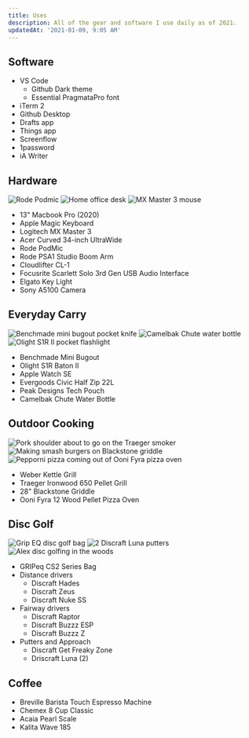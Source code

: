 ```yaml
---
title: Uses
description: All of the gear and software I use daily as of 2021.
updatedAt: '2021-01-09, 9:05 AM'
---
```


## Software

- VS Code
  - Github Dark theme
  - Essential PragmataPro font
- iTerm 2
- Github Desktop
- Drafts app
- Things app
- Screenflow
- 1password
- iA Writer

## Hardware

<div className="lg:-mx-16 grid grid-cols-3 gap-1">
  <Image
    src="/images/rode-podmic-mic.jpg"
    alt="Rode Podmic"
    width={300}
    height={300}
  />
  <Image
    src="/images/home-desk-setup.jpg"
    alt="Home office desk"
    width={300}
    height={300}
  />
  <Image
    src="/images/mx-master-3.jpg"
    alt="MX Master 3 mouse"
    width={300}
    height={300}
  />
</div>

- 13" Macbook Pro (2020)
- Apple Magic Keyboard
- Logitech MX Master 3
- Acer Curved 34-inch UltraWide
- Rode PodMic
- Rode PSA1 Studio Boom Arm
- Cloudlifter CL-1
- Focusrite Scarlett Solo 3rd Gen USB Audio Interface
- Elgato Key Light
- Sony A5100 Camera

## Everyday Carry

<div className="lg:-mx-16 grid grid-cols-3 gap-1">
  <Image
    src="/images/benchmade-mini-bugout.jpg"
    alt="Benchmade mini bugout pocket knife"
    width={300}
    height={300}
  />
  <Image
    src="/images/camelbak-chute.jpg"
    alt="Camelbak Chute water bottle"
    width={300}
    height={300}
  />
  <Image
    src="/images/olight-s1r-ii-flashlight.jpg"
    alt="Olight S1R II pocket flashlight"
    width={300}
    height={300}
  />
</div>

- Benchmade Mini Bugout
- Olight S1R Baton II
- Apple Watch SE
- Evergoods Civic Half Zip 22L
- Peak Designs Tech Pouch
- Camelbak Chute Water Bottle

## Outdoor Cooking

<div className="lg:-mx-16 grid grid-cols-3 gap-1">
  <Image
    src="/images/traeger-pork-butt.jpg"
    alt="Pork shoulder about to go on the Traeger smoker"
    width={300}
    height={300}
  />
  <Image
    src="/images/blackstone-smash-burgers.jpg"
    alt="Making smash burgers on Blackstone griddle"
    width={300}
    height={300}
  />
  <Image
    src="/images/ooni-pepperoni-pizza.jpg"
    alt="Pepporni pizza coming out of Ooni Fyra pizza oven"
    width={300}
    height={300}
  />
</div>

- Weber Kettle Grill
- Traeger Ironwood 650 Pellet Grill
- 28" Blackstone Griddle
- Ooni Fyra 12 Wood Pellet Pizza Oven

## Disc Golf

<div className="lg:-mx-16 grid grid-cols-3 gap-1">
  <Image
    src="/images/gripeq-bag.jpg"
    alt="Grip EQ disc golf bag"
    width={300}
    height={300}
  />
  <Image
    src="/images/discraft-lunas.jpg"
    alt="2 Discraft Luna putters"
    width={300}
    height={300}
  />
  <Image
    src="/images/disc-golf.jpg"
    alt="Alex disc golfing in the woods"
    width={300}
    height={300}
  />
</div>

- GRIPeq CS2 Series Bag
- Distance drivers
  - Discraft Hades
  - Discraft Zeus
  - Discraft Nuke SS
- Fairway drivers
  - Discraft Raptor
  - Discraft Buzzz ESP
  - Discraft Buzzz Z
- Putters and Approach
  - Discraft Get Freaky Zone
  - Driscraft Luna (2)

## Coffee

- Breville Barista Touch Espresso Machine
- Chemex 8 Cup Classic
- Acaia Pearl Scale
- Kalita Wave 185
